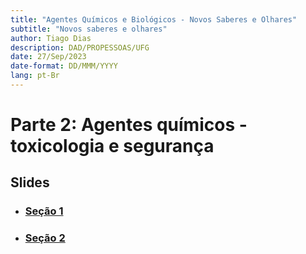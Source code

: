 ```yaml
---
title: "Agentes Químicos e Biológicos - Novos Saberes e Olhares"
subtitle: "Novos saberes e olhares"
author: Tiago Dias
description: DAD/PROPESSOAS/UFG
date: 27/Sep/2023
date-format: DD/MMM/YYYY
lang: pt-Br
---
```


# Parte 2: Agentes químicos - toxicologia e segurança

## Slides

 - ### [Seção 1](section1.qmd)
 - ### [Seção 2](section2.qmd)
